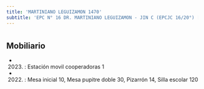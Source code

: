 ```yaml
---
title: 'MARTINIANO LEGUIZAMON 1470'
subtitle: 'EPC N° 16 DR. MARTINIANO LEGUIZAMON - JIN C (EPCJC 16/20°) [S]'
---
```


#


## Mobiliario

*  (2023) : Estación movil cooperadoras 1 

*  (2022) : Mesa inicial 10, Mesa pupitre doble 30, Pizarrón 14, Silla escolar 120 




